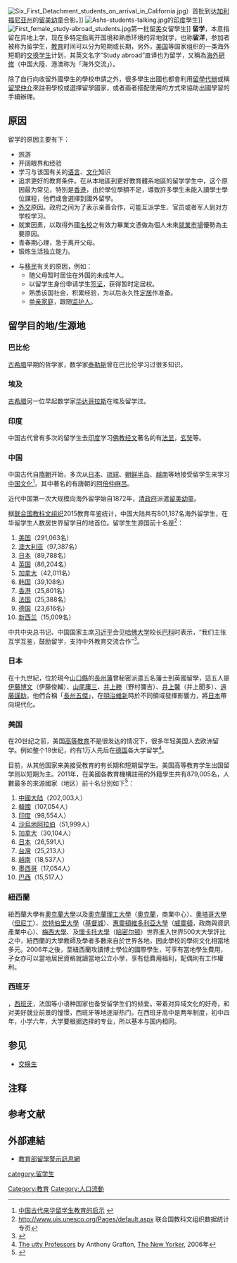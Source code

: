 {{not|游学|旅游}}
{{多個問題|
{{disputed|time=2019-08-25T02:44:18+00:00}}
{{refimprove|time=2019-08-25T02:44:18+00:00}}
{{globalize}}
}}
[[File:Six_First_Detachment_students_on_arrival_in_California.jpg|thumb]]）首批到达[[加利福尼亚州|加利福尼亚州]]的[[中国留美幼童|留美幼童]]合影。]]
[[File:Ashs-students-talking.jpg|thumb]]的[[印度|印度]]學生]]
[[File:First_female_study-abroad_students.jpg|thumb]]第一批留[[美國|美]]女留學生]]
'''留学'''，本意指留在异地上学，现在多特定指离开国境和熟悉环境的异地就学，也称'''留洋'''，参加者被称为留学生，[[教育|教育]]时间可以分为短期{{notetag|有些国家不认定六个月以下的签证为学生签证，但可以通过旅游签证参加[[游学|游学]]活动}}或长期，另外，[[美国|美国]]等国家组织的一类海外短期的[[交换学生|交换学生]]计划，其英文名字“Study abroad”直译也为留学，又稱為[[海外研修|海外研修]]（中国大陸、港澳称为「海外交流」）。

除了自行向收留外國學生的學校申請之外，很多學生出國也都會利用[[留學代辦|留學代辦]]或稱[[留學仲介|留學仲介]]來註冊學校或選擇留學國家，或者兩者搭配使用的方式來協助出國學習的手續辦理。

==原因==
留学的原因主要有下：
*旅游
*开阔眼界和经验
*学习与该国有关的[[语言|语言]]、[[文化|文化]]知识
*追求更好的教育条件。在从本地區到更好教育體系地區的留学学生中，这个原因最为常见，特別是[[香港|香港]]，由於學位學額不足，導致許多學生未能入讀學士學位課程，他們或會選擇到國外留學。
* [[外交|外交]]原因。政府之间为了表示亲善合作，可能互派学生、官员或者军人到对方学校学习。
* 就業因素，以取得外國[[名校|名校]]之有效力畢業文憑做為個人未來[[就業市場|就業市場]]優勢為主要原因。
*青春期心理，急于离开父母。
*锻炼生活独立能力。

*与[[移民|移民]]有关的原因，例如：
**随父母暂时居住在外国的未成年人。
**以留学生身份申请学生[[签证|签证]]，获得暂时定居权。
**熟悉该国社会，积累经验，为以后永久性[[定居|定居]]作准备。
**[[单亲家庭|单亲家庭]]，跟随[[監護人|监护人]]。

==留学目的地/生源地==
===巴比伦===
[[古希腊|古希腊]]早期的哲学家，数学家[[泰勒斯|泰勒斯]]曾在巴比伦学习过很多知识。

===埃及===
[[古希腊|古希腊]]另一位早起数学家[[毕达哥拉斯|毕达哥拉斯]]在埃及留学过。

===印度===
中国古代曾有多次的留学生去[[印度|印度]]学习[[佛教經典|佛教经文]]著名的有[[法显|法显]]，[[玄奘|玄奘]]等。

===中国===
中国古代自[[隋朝|隋朝]]开始，多次从[[日本|日本]]、[[琉球|琉球]]、[[朝鲜半岛|朝鲜半岛]]、[[越南|越南]]等地接受留学生来学习[[中国文化|中国文化]]<ref>[http://www.fjsen.com/fjxy/hwjy/hwjy0516a3.htm 中国古代来华留学生教育的启示] {{webarchive|url=https://web.archive.org/web/20060515160533/http://www.fjsen.com/fjxy/hwjy/hwjy0516a3.htm |date=2006-05-15 }}</ref>。其中著名的有唐朝的[[阿倍仲麻呂|阿倍仲麻呂]]。

近代中国第一次大规模向海外留学始自1872年，[[清政府|清政府]]派遣[[中国留美幼童|留美幼童]]。

据[[联合国教科文组织|联合国教科文组织]]2015教育年鉴统计{{notetag|实际年鉴采用2013年的数据}}，中国大陆共有801,187名海外留学生，在华留学生人数居世界留学目的地首位。留学生生源国前十名是<ref>http://www.uis.unesco.org/Pages/default.aspx {{Wayback|url=http://www.uis.unesco.org/Pages/default.aspx |date=20120118181554 }} 联合国教科文组织数据统计专页</ref>：
#[[美国|美国]]（291,063名）
#[[澳大利亚|澳大利亚]]（97,387名）
#[[日本|日本]]（89,788名）
#[[英国|英国]]（86,204名）
#[[加拿大|加拿大]]（42,011名）
#[[韩国|韩国]]（39,108名）
#[[香港|香港]]（25,801名）
#[[法国|法国]]（25,388名）
#[[德国|德国]]（23,616名）
#[[新西兰|新西兰]]（15,009名）

中共中央总书记、中国国家主席[[习近平|习近平]]会见[[哈佛大学|哈佛大学]]校长[[劳伦斯·巴科|巴科]]时表示，“我们主张互学互鉴，鼓励留学，支持中外教育交流合作”<ref>{{Cite web|title=习近平会见美国哈佛大学校长巴科-新华网|url=http://www.xinhuanet.com/politics/leaders/2019-03/20/c_1124260898.htm|accessdate=2020-06-16|work=www.xinhuanet.com|archive-date=2020-06-16|archive-url=https://web.archive.org/web/20200616063759/http://www.xinhuanet.com/politics/leaders/2019-03/20/c_1124260898.htm|dead-url=no}}</ref>。

===日本===
在十九世紀，位於現今[[山口縣|山口縣]]的[[長州藩|長州藩]]曾秘密派遣五名藩士到英國留學，這五人是[[伊藤博文|伊藤博文]]（伊藤俊輔）、[[山尾庸三|山尾庸三]]、[[井上勝|井上勝]]（野村彌吉）、[[井上馨|井上馨]]（井上聞多）、[[遠藤謹助|遠藤謹助]]，他們合稱「[[長州五傑|長州五傑]]」，在[[明治維新|明治維新]]時於不同領域發揮影響力，將[[日本|日本]]帶向現代化。

===美国===
在20世纪之前，美国[[高等教育|高等教育]]不是很发达的情况下，很多年轻美国人去欧洲留学。例如整个19世纪，约有1万人先后在[[德国|德国]]各大学留学<ref>[http://www.newyorker.com/critics/content/articles/criticsBooks The utty Professors] by Anthony Grafton, [[The_New_Yorker|The New Yorker]], 2006年</ref>。

目前，从其他国家来美接受教育的有长期和短期留学生。美国高等教育学生出国留学则以短期为主。2011年，在美國各教育機構註冊的外籍學生共有879,005名，人數最多的來源國家（地区）前十名分別如下<ref>{{Cite web |url=http://www.ice.gov/doclib/sevis/pdf/quarterly_rpt.pdf |title=Student and Exchange Visitor Information System |accessdate=2013-02-03 |archive-date=2012-10-19 |archive-url=https://web.archive.org/web/20121019064651/http://www.ice.gov/doclib/sevis/pdf/quarterly_rpt.pdf |dead-url=yes }}</ref>：
#[[中國大陆|中國大陆]]（202,003人）
#[[韓國|韓國]]（107,054人）
#[[印度|印度]]（98,554人）
#[[沙烏地阿拉伯|沙烏地阿拉伯]]（51,999人）
#[[加拿大|加拿大]]（30,104人）
#[[日本|日本]]（26,591人）
#[[台灣|台灣]]（25,213人）
#[[越南|越南]]（18,537人）
#[[墨西哥|墨西哥]]（17,054人）
#[[巴西|巴西]]（15,517人）

===紐西蘭===
紐西蘭大學有[[奧克蘭大學|奧克蘭大學]]以及[[奧克蘭理工大學|奧克蘭理工大學]]（[[奧克蘭_(紐西蘭)|奧克蘭]]，商業中心）、[[奧塔哥大學|奧塔哥大學]]（[[但尼丁|但尼丁]]）、[[坎特伯里大學|坎特伯里大學]]（[[基督城|基督城]]）、[[惠靈頓維多利亞大學|惠靈頓維多利亞大學]]（[[威靈頓|威靈頓]]，政商與資訊產業中心）、[[梅西大學|梅西大學]]、及[[懷卡托大學|懷卡托大學]]（[[哈密尔顿_(新西兰)|哈密尔顿]]）世界進入世界500大大學評比之中，紐西蘭的大學教師及學者多數來自於世界各地，因此學校的學術文化相當地多元。2006年之後，至紐西蘭攻讀博士學位的國際學生，可享有當地學生費用，子女亦可以當地居民資格就讀當地公立小學，享有低費用福利，配偶則有工作權利。

===西班牙===
{{when|近年来}}，[[西班牙|西班牙]]，法国等小语种国家{{dubious}}也备受留学生们的倾爱。带着对异域文化的好奇，和对美好就业前景的憧憬，西班牙等地逐渐热门。在西班牙高中是两年制度，初中四年，小学六年，大学要根据选择的专业，所以基本与国内相同。

==参见==
*[[交换生|交换生]]
== 注释 ==
{{NoteFoot}}

==参考文献==
{{Reflist}}

==外部連結==
*[http://www.jsj.edu.cn/ 教育部留學警示訊息網] {{Wayback|url=http://www.jsj.edu.cn/ |date=20170617201856 }}

[[category:留学生|category:留学生]]
[[Category:教育|Category:教育]]
[[Category:人口流動|Category:人口流動]]